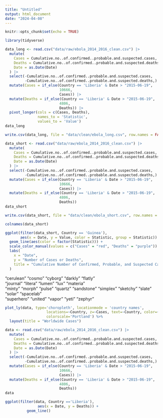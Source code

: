 ```yaml
---
title: "Untitled"
output: html_document
date: "2024-04-08"
---
```


```r
knitr::opts_chunk$set(echo = TRUE)
```

```r
library(tidyverse)
```

```r
data_long <- read.csv("data/raw/ebola_2014_2016_clean.csv") |>
  mutate(
    Cases = Cumulative.no..of.confirmed..probable.and.suspected.cases,
    Deaths = Cumulative.no..of.confirmed..probable.and.suspected.deaths,
    Date = as.Date(Date)
  ) |>
  select(-Cumulative.no..of.confirmed..probable.and.suspected.cases, 
         -Cumulative.no..of.confirmed..probable.and.suspected.deaths,) |>
  mutate(Cases = if_else(Country == 'Liberia' & Date > "2015-06-19",
                         10666,
                         Cases)) |>
  mutate(Deaths = if_else(Country == 'Liberia' & Date > "2015-06-19",
                         4806,
                         Deaths)) |>
  pivot_longer(cols = c(Cases, Deaths), 
               names_to = 'Statistic', 
               values_to = 'Value')
data_long
```
```r
write.csv(data_long, file = "data/clean/ebola_long.csv", row.names = FALSE)

```

```r
data_short <- read.csv("data/raw/ebola_2014_2016_clean.csv") |>
  mutate(
    Cases = Cumulative.no..of.confirmed..probable.and.suspected.cases,
    Deaths = Cumulative.no..of.confirmed..probable.and.suspected.deaths,
    Date = as.Date(Date)
  ) |>
  select(-Cumulative.no..of.confirmed..probable.and.suspected.cases, 
         -Cumulative.no..of.confirmed..probable.and.suspected.deaths,)|>
  mutate(Cases = if_else(Country == 'Liberia' & Date > "2015-06-19",
                         10666,
                         Cases)) |>
  mutate(Deaths = if_else(Country == 'Liberia' & Date > "2015-06-19",
                         4806,
                         Deaths))
data_short
```
```r
write.csv(data_short, file = "data/clean/ebola_short.csv", row.names = FALSE)
```

```r
colnames(data_short)
```

```r
ggplot(filter(data_short, Country == 'Guinea'),
       aes(x = Date, y = Value, color = Statistic, group = Statistic)) +
  geom_line(aes(color = factor(Statistic))) +
  scale_color_manual(values = c("Cases" = "red", "Deaths" = "purple")) +
  labs(
    x = "Date",
    y = "Number of Cases or Deaths",
    title = "Cumulative Number of Confirmed, Probable, and Suspected Cases and Deaths"
  )
```


"cerulean"  "cosmo"     "cyborg"    "darkly"    "flatly"    
"journal"   "litera"    "lumen"     "lux"       "materia"   
"minty"    "morph"     "pulse"     "quartz"    "sandstone" 
"simplex"   "sketchy"   "slate"     "solar"     "spacelab"  
"superhero" "united"   "vapor"     "yeti"      "zephyr" 



```r
plot_ly(data, type='choropleth', locationmode = 'country names',
                   locations=~Country, z=~Cases, text=~Country, color=~Cases,
                   colorscale='Portland') %>%
  layout(title = "Worldwide Cases")
```



```r
data <- read.csv("data/raw/ebola_2014_2016_clean.csv") |>
  mutate(
    Cases = Cumulative.no..of.confirmed..probable.and.suspected.cases,
    Deaths = Cumulative.no..of.confirmed..probable.and.suspected.deaths,
    Date = as.Date(Date)
  ) |>
  select(-Cumulative.no..of.confirmed..probable.and.suspected.cases, 
         -Cumulative.no..of.confirmed..probable.and.suspected.deaths,) |>
  mutate(Cases = if_else(Country == 'Liberia' & Date > "2015-06-19",
                         10666,
                         Cases)) |>
  mutate(Deaths = if_else(Country == 'Liberia' & Date > "2015-06-19",
                         4806,
                         Deaths))
data
```


```r
ggplot(filter(data, Country =='Liberia'),
               aes(x = Date, y = Deaths)) +
          geom_line()
```


